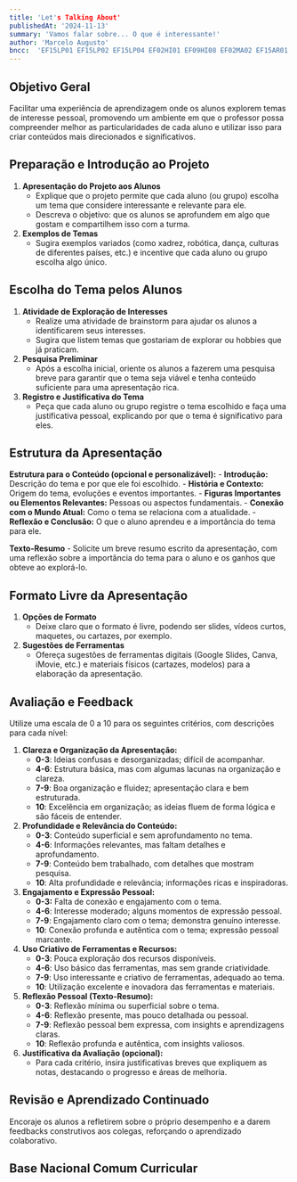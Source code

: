 ```yaml
---
title: 'Let's Talking About'
publishedAt: '2024-11-13'
summary: 'Vamos falar sobre... O que é interessante!'
author: 'Marcelo Augusto'
bncc:  'EF15LP01 EF15LP02 EF15LP04 EF02HI01 EF09HI08 EF02MA02 EF15AR01 EF15CI07 EF15SE03'
---
```


## Objetivo Geral

Facilitar uma experiência de aprendizagem onde os alunos explorem temas de interesse pessoal, promovendo um ambiente em que o professor possa compreender melhor as particularidades de cada aluno e utilizar isso para criar conteúdos mais direcionados e significativos.

## Preparação e Introdução ao Projeto

1. **Apresentação do Projeto aos Alunos**
    - Explique que o projeto permite que cada aluno (ou grupo) escolha um tema que considere interessante e relevante para ele.
    - Descreva o objetivo: que os alunos se aprofundem em algo que gostam e compartilhem isso com a turma.
2. **Exemplos de Temas**
    - Sugira exemplos variados (como xadrez, robótica, dança, culturas de diferentes países, etc.) e incentive que cada aluno ou grupo escolha algo único.

## Escolha do Tema pelos Alunos

1. **Atividade de Exploração de Interesses**
    - Realize uma atividade de brainstorm para ajudar os alunos a identificarem seus interesses.
    - Sugira que listem temas que gostariam de explorar ou hobbies que já praticam.
2. **Pesquisa Preliminar**
    - Após a escolha inicial, oriente os alunos a fazerem uma pesquisa breve para garantir que o tema seja viável e tenha conteúdo suficiente para uma apresentação rica.
3. **Registro e Justificativa do Tema**
    - Peça que cada aluno ou grupo registre o tema escolhido e faça uma justificativa pessoal, explicando por que o tema é significativo para eles.

## Estrutura da Apresentação

**Estrutura para o Conteúdo (opcional e personalizável):**
    - **Introdução:** Descrição do tema e por que ele foi escolhido.
    - **História e Contexto:** Origem do tema, evoluções e eventos importantes.
    - **Figuras Importantes ou Elementos Relevantes:** Pessoas ou aspectos fundamentais.
    - **Conexão com o Mundo Atual:** Como o tema se relaciona com a atualidade.
    - **Reflexão e Conclusão:** O que o aluno aprendeu e a importância do tema para ele.

**Texto-Resumo**
    - Solicite um breve resumo escrito da apresentação, com uma reflexão sobre a importância do tema para o aluno e os ganhos que obteve ao explorá-lo.

## Formato Livre da Apresentação

1. **Opções de Formato**
    - Deixe claro que o formato é livre, podendo ser slides, vídeos curtos, maquetes, ou cartazes, por exemplo.
2. **Sugestões de Ferramentas**
    - Ofereça sugestões de ferramentas digitais (Google Slides, Canva, iMovie, etc.) e materiais físicos (cartazes, modelos) para a elaboração da apresentação.

## Avaliação e Feedback

Utilize uma escala de 0 a 10 para os seguintes critérios, com descrições para cada nível:

1. **Clareza e Organização da Apresentação:**
    - **0-3**: Ideias confusas e desorganizadas; difícil de acompanhar.
    - **4-6**: Estrutura básica, mas com algumas lacunas na organização e clareza.
    - **7-9**: Boa organização e fluidez; apresentação clara e bem estruturada.
    - **10**: Excelência em organização; as ideias fluem de forma lógica e são fáceis de entender.
2. **Profundidade e Relevância do Conteúdo:**
    - **0-3**: Conteúdo superficial e sem aprofundamento no tema.
    - **4-6**: Informações relevantes, mas faltam detalhes e aprofundamento.
    - **7-9**: Conteúdo bem trabalhado, com detalhes que mostram pesquisa.
    - **10**: Alta profundidade e relevância; informações ricas e inspiradoras.
3. **Engajamento e Expressão Pessoal:**
    - **0-3:** Falta de conexão e engajamento com o tema.
    - **4-6**: Interesse moderado; alguns momentos de expressão pessoal.
    - **7-9**: Engajamento claro com o tema; demonstra genuíno interesse.
    - **10**: Conexão profunda e autêntica com o tema; expressão pessoal marcante.
4. **Uso Criativo de Ferramentas e Recursos:**
    - **0-3**: Pouca exploração dos recursos disponíveis.
    - **4-6**: Uso básico das ferramentas, mas sem grande criatividade.
    - **7-9**: Uso interessante e criativo de ferramentas, adequado ao tema.
    - **10**: Utilização excelente e inovadora das ferramentas e materiais.
5. **Reflexão Pessoal (Texto-Resumo):**
    - **0-3**: Reflexão mínima ou superficial sobre o tema.
    - **4-6**: Reflexão presente, mas pouco detalhada ou pessoal.
    - **7-9**: Reflexão pessoal bem expressa, com insights e aprendizagens claras.
    - **10**: Reflexão profunda e autêntica, com insights valiosos.
6. **Justificativa da Avaliação (opcional):**
    - Para cada critério, insira justificativas breves que expliquem as notas, destacando o progresso e áreas de melhoria.

## Revisão e Aprendizado Continuado

Encoraje os alunos a refletirem sobre o próprio desempenho e a darem feedbacks construtivos aos colegas, reforçando o aprendizado colaborativo.

## Base Nacional Comum Curricular

<Table data={{
    headers: ["BNCC", "Competência"],
    rows: [
      ["EF15LP01", "Ao elaborar o texto-resumo e realizar a apresentação, os alunos desenvolvem a capacidade de produzir discursos claros, coerentes e com uma estrutura lógica."],
      ["EF15LP02", "A estruturação da apresentação (introdução, desenvolvimento, conclusão) segue essa competência, permitindo que os alunos apresentem informações de forma organizada."],
      ["EF15LP04", "Durante a fase de discussão e troca de feedbacks com os colegas, os alunos desenvolvem a capacidade de ouvir, respeitar e argumentar de maneira construtiva."],
      ["EF02HI01", "Ao explorar temas como história, cultura e figuras importantes, os alunos se tornam mais conscientes da diversidade cultural e histórica."],
      ["EF09HI08", "Se o tema escolhido envolver história, como no caso do xadrez ou outros eventos históricos, os alunos podem aplicar essa habilidade ao compreender o impacto cultural e histórico do tema."],
      ["EF02MA02", "Embora o projeto não seja focado em matemática, ao escolher temas como jogos de estratégia ou até temas que envolvem estatísticas (como esportes), os alunos podem aplicar conceitos matemáticos para desenvolver suas apresentações."],
      ["EF15AR01", "Se o tema escolhido envolver algum tipo de arte (como dança, música ou pintura), os alunos estarão diretamente envolvidos na criação e apreciação artística."],
      ["EF15CI07", "O uso de ferramentas como Canva, Google Slides, iMovie, entre outras, para criar apresentações digitais está diretamente alinhado a essa competência."],
      ["EF15SE03", "O trabalho em grupo e o feedback entre os colegas promovem a colaboração, o respeito e a construção coletiva do aprendizado."],
    ]
  }}></Table>